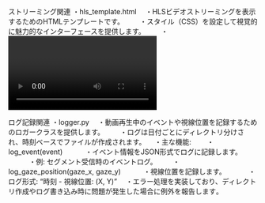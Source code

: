 ストリーミング関連
・hls_template.html
　・HLSビデオストリーミングを表示するためのHTMLテンプレートです。
　　・スタイル（CSS）を設定して視覚的に魅力的なインターフェースを提供します。
　　・<video>タグでストリーミング動画を再生します。
　・Hls.jsライブラリを使用して、HLS形式の動画を読み込み、再生を制御します。
　　・セグメント受信イベント（FRAG_CHANGED）や解像度変更イベント（LEVEL_SWITCHED）を検知して、リアルタイムで情報を更新します。
　・サーバーにログイベントを送信する機能を備えています。
　　・再生開始時、セグメント受信時、解像度変更時のイベントをサーバーに記録します​。

ログ記録関連
・logger.py
　・動画再生中のイベントや視線位置を記録するためのロガークラスを提供します。
　　・ログは日付ごとにディレクトリ分けされ、時刻ベースでファイルが作成されます。
　・主な機能:
　　・log_event(event)
　　　・イベント情報をJSON形式でログに記録します。
　　　・例: セグメント受信時のイベントログ。
　　・log_gaze_position(gaze_x, gaze_y)
　　　・視線位置を記録します。
　　　・ログ形式: "時刻 - 視線位置: (X, Y)"
　・エラー処理を実装しており、ディレクトリ作成やログ書き込み時に問題が発生した場合に例外を報告します​。
